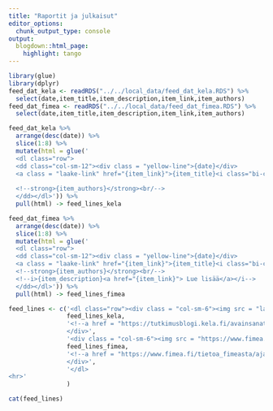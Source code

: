 ```yaml
---
title: "Raportit ja julkaisut"
editor_options: 
  chunk_output_type: console
output:
  blogdown::html_page:
    highlight: tango
---
```



```r
library(glue)
library(dplyr)
feed_dat_kela <- readRDS("../../local_data/feed_dat_kela.RDS") %>% 
  select(date,item_title,item_description,item_link,item_authors)
feed_dat_fimea <- readRDS("../../local_data/feed_dat_fimea.RDS") %>% 
  select(date,item_title,item_description,item_link,item_authors)

feed_dat_kela %>% 
  arrange(desc(date)) %>% 
  slice(1:8) %>% 
  mutate(html = glue('
  <dl class="row">
  <dd class="col-sm-12"><div class = "yellow-line">{date}</div>
  <a class = "laake-link" href="{item_link}">{item_title}<i class="bi-chevron-right"></i></a> 
  
  <!--strong>{item_authors}</strong><br/-->
  </dd></dl>')) %>% 
  pull(html) -> feed_lines_kela

feed_dat_fimea %>% 
  arrange(desc(date)) %>% 
  slice(1:8) %>% 
  mutate(html = glue('
  <dl class="row">
  <dd class="col-sm-12"><div class = "yellow-line">{date}</div>
  <a class = "laake-link" href="{item_link}">{item_title}<i class="bi-chevron-right"></i></a>
  <!--strong>{item_authors}</strong><br/-->
  <!--i>{item_description}<a href="{item_link}"> Lue lisää</a></i-->
  </dd></dl>')) %>% 
  pull(html) -> feed_lines_fimea

feed_lines <- c('<dl class="row"><div class = "col-sm-6"><img src = "layout_set_logo.png" height  = "30px"><div style = "padding-top: 10px;"></div><h5>Uutta Kelan tutkimusblogissa</h5>',
                feed_lines_kela,
                '<!--a href = "https://tutkimusblogi.kela.fi/avainsanat/laakkeet">Lue lisää Kelan tutkimusblogista</a-->
                </div>',
                '<div class = "col-sm-6"><img src = "https://www.fimea.fi/o/fimea-theme/images/logo/fimea-logo.svg" height  = "30px"><div style = "padding-top: 10px;"></div><h5>Ajankohtaista Fimeasta</h5>',
                feed_lines_fimea,
                '<!--a href = "https://www.fimea.fi/tietoa_fimeasta/ajankohtaista/uutiset">Lue lisää Fimean kotisivuilta</a-->
                </div>',
                '</dl>
<hr>'
                )

cat(feed_lines)
```